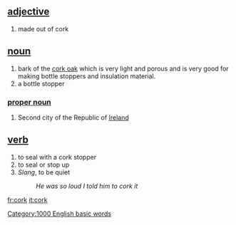 == [[adjective]] ==
# made out of cork

== [[noun]] ==
# bark of the [[cork oak]] which is very light  and porous and is very good for making bottle stoppers and insulation material.
# a bottle stopper

===[[proper noun]]===
#Second city of the Republic of [[Ireland]]

== [[verb]] ==
# to seal with a cork stopper
# to seal or stop up
# ''Slang'', to be quiet
#:''He was so loud I  told him to cork it''

[[fr:cork]]
[[it:cork]]
[[Category:1000 English basic words]]